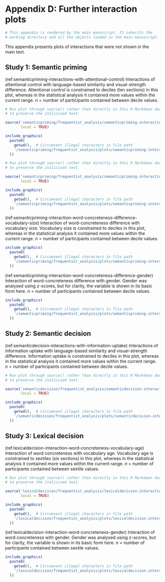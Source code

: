

# Appendix D: Further interaction plots {#appendix-D-interaction-plots}


```r

# This appendix is rendered by the main manuscript. It inherits the 
# working directory and all the objects loaded in the main manuscript.

```


This appendix presents plots of interactions that were not shown in the main text. 


## Study 1: Semantic priming

(ref:semanticpriming-interactions-with-attentional-control) Interactions of attentional control with language-based similarity and visual-strength difference. Attentional control is constrained to deciles (ten sections) in this plot, whereas in the statistical analysis it contained more values within the current range. *n* = number of participants contained between decile values.

```r

# Run plot through source() rather than directly in this R Markdown document 
# to preserve the italicised text.

source('semanticpriming/frequentist_analysis/semanticpriming-interactions-with-attentional-control.R', 
       local = TRUE)

include_graphics(
  paste0(
    getwd(),  # Circumvent illegal characters in file path
    '/semanticpriming/frequentist_analysis/plots/semanticpriming-interactions-with-attentional-control.pdf'
  ))

```


```r

# Run plot through source() rather than directly in this R Markdown document 
# to preserve the italicised text.

source('semanticpriming/frequentist_analysis/semanticpriming-interactions-with-word-concreteness-difference.R', 
       local = TRUE)

include_graphics(
  paste0(
    getwd(),  # Circumvent illegal characters in file path
    '/semanticpriming/frequentist_analysis/plots/semanticpriming-interaction-word-concreteness-difference-SOA.pdf'
  ))

```


(ref:semanticpriming-interaction-word-concreteness-difference-vocabulary-size) Interaction of word-concreteness difference with vocabulary size. Vocabulary size is constrained to deciles in this plot, whereas in the statistical analysis it contained more values within the current range. *n* = number of participants contained between decile values.

```r

include_graphics(
  paste0(
    getwd(),  # Circumvent illegal characters in file path
    '/semanticpriming/frequentist_analysis/plots/semanticpriming-interaction-word-concreteness-difference-vocabulary-size.pdf'
  ))

```


(ref:semanticpriming-interaction-word-concreteness-difference-gender) Interaction of word-concreteness difference with gender. Gender was analysed using $z$-scores, but for clarity, the variable is shown in its basic form here. *n* = number of participants contained between decile values.

```r

include_graphics(
  paste0(
    getwd(),  # Circumvent illegal characters in file path
    '/semanticpriming/frequentist_analysis/plots/semanticpriming-interaction-word-concreteness-difference-gender.pdf'
  ))

```

\clearpage



## Study 2: Semantic decision

(ref:semanticdecision-interactions-with-information-uptake) Interactions of information uptake with language-based similarity and visual-strength difference. Information uptake is constrained to deciles in this plot, whereas in the statistical analysis it contained more values within the current range. *n* = number of participants contained between decile values.

```r

# Run plot through source() rather than directly in this R Markdown document 
# to preserve the italicised text.

source('semanticdecision/frequentist_analysis/semanticdecision-interactions-with-information-uptake.R', 
       local = TRUE)

include_graphics(
  paste0(
    getwd(),  # Circumvent illegal characters in file path
    '/semanticdecision/frequentist_analysis/plots/semanticdecision-interactions-with-information-uptake.pdf'
  ))

```

\clearpage



## Study 3: Lexical decision

(ref:lexicaldecision-interaction-word-concreteness-vocabulary-age) Interaction of word concreteness with vocabulary age. Vocabulary age is constrained to sextiles (six sections) in this plot, whereas in the statistical analysis it contained more values within the current range. *n* = number of participants contained between sextile values.

```r

# Run plot through source() rather than directly in this R Markdown document 
# to preserve the italicised text.

source('lexicaldecision/frequentist_analysis/lexicaldecision-interactions-with-word-concreteness.R', 
       local = TRUE)

include_graphics(
  paste0(
    getwd(),  # Circumvent illegal characters in file path
    '/lexicaldecision/frequentist_analysis/plots/lexicaldecision-interaction-word-concreteness-vocabulary-age.pdf'
  ))

```


(ref:lexicaldecision-interaction-word-concreteness-gender) Interaction of word concreteness with gender. Gender was analysed using $z$-scores, but for clarity, the variable is shown in its basic form here. *n* = number of participants contained between sextile values.

```r

include_graphics(
  paste0(
    getwd(),  # Circumvent illegal characters in file path
    '/lexicaldecision/frequentist_analysis/plots/lexicaldecision-interaction-word-concreteness-gender.pdf'
  ))

```


